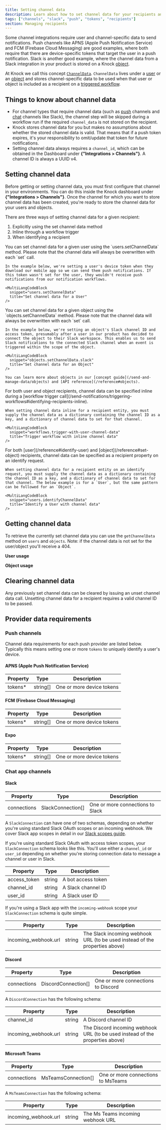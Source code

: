 ```yaml
---
title: Setting channel data
description: Learn about how to set channel data for your recipients and users to make it easy to connect recipients with push and chat channels.
tags: ["channels", "slack", "push", "tokens", "recipients"]
section: Managing recipients
---
```


Some channel integrations require user and channel-specific data to send notifications. Push channels like APNS (Apple Push Notification Service) and FCM (Firebase Cloud Messaging) are good examples, where both require that there are device-specific tokens that target the user in a push notification. Slack is another good example, where the channel data from a Slack integration in your product is stored on a Knock [object](/send-and-manage-data/objects).

At Knock we call this concept <a href="/reference#channel-data"><code>ChannelData</code></a>. `ChannelData` lives under a [user](/concepts/users) or an [object](/concepts/objects) and stores channel-specific data to be used when that user or object is included as a recipient on a [triggered workflow](/send-notifications/triggering-workflows).

## Things to know about channel data

- For channel types that require channel data (such as [push](/integrations/push/overview) channels and [chat](/integrations/chat/overview) channels like Slack), the channel step will be skipped during a workflow run if the required `channel_data` is not stored on the recipient.
- Knock stores channel data for you but makes no assumptions about whether the stored channel data is valid. That means that if a push token expires, it's your responsibility to omit/update that token for future notifications.
- Setting channel data always requires a `channel_id`, which can be obtained in the Dashboard under **{"Integrations > Channels"}**. A channel ID is always a UUID v4.

## Setting channel data

Before getting or setting channel data, you must first configure that channel in your environments. You can do this inside the Knock dashboard under **{"Integrations > Channels"}**. Once the channel for which you want to store channel data has been created, you're ready to store the channel data for your users and objects.

There are three ways of setting channel data for a given recipient:

1. Explicitly using the set channel data method
2. Inline through a workflow trigger
3. When identifying a recipient

<AccordionGroup>
  <Accordion title="Explicitly setting for Users">
    You can set channel data for a given user using the `users.setChannelData` method. Please note that the channel data will always be overwritten with each `set` call.

    In the example below, we're setting a user's device token when they download our mobile app so we can send them push notifications. If this token wasn't set for the user, they wouldn't receive push notifications from our notification workflows.

    <MultiLangCodeBlock
      snippet="users.setChannelData"
      title="Set channel data for a User"
    />
  </Accordion>
  <Accordion title="Explicitly setting for Objects">
    You can set channel data for a given object using the `objects.setChannelData` method. Please note that the channel data will always be overwritten with each `set` call.

    In the example below, we're setting an object's Slack channel ID and access token, presumably after a user in our product has decided to connect the object to their Slack workspace. This enables us to send Slack notifications to the connected Slack channel when an event is triggered within the scope of the object.

    <MultiLangCodeBlock
      snippet="objects.setChannelData.slack"
      title="Set channel data for an Object"
    />

    You can learn more about objects in our [concept guide](/send-and-manage-data/objects) and [API reference](/reference#objects).
  </Accordion>
  <Accordion title="Setting channel data inline">
    For both user and object recipients, channel data can be specified inline during a [workflow trigger call](/send-notifications/triggering-workflows#identifying-recipients-inline).

    When setting channel data inline for a recipient entity, you must supply the channel data as a dictionary containing the channel ID as a key, and a dictionary of channel data to set for that channel.

    <MultiLangCodeBlock
      snippet="workflows.trigger-with-user-channel-data"
      title="Trigger workflow with inline channel data"
    />
  </Accordion>
  <Accordion title="Setting channel data on an identify request">
    For both [user](/reference#identify-user) and [object](/reference#set-object) recipients, channel data can be specified as a recipient property on an identify request.

    When setting channel data for a recipient entity on an identify request, you must supply the channel data as a dictionary containing the channel ID as a key, and a dictionary of channel data to set for that channel. The below example is for a `User`, but the same pattern can be followed for an `Object`.

    <MultiLangCodeBlock
      snippet="users.identifyChannelData"
      title="Identify a User with channel data"
    />
  </Accordion>
</AccordionGroup>

## Getting channel data

To retrieve the currently set channel data you can use the `getChannelData` method on `users` and `objects`. Note: if
the channel data is not set for the user/object you'll receive a 404.

**User usage**

<MultiLangCodeBlock
  snippet="users.getChannelData"
  title="Get channel data for a user"
/>

**Object usage**

<MultiLangCodeBlock
  snippet="objects.getChannelData"
  title="Get channel data for an object"
/>

## Clearing channel data

Any previously set channel data can be cleared by issuing an unset channel data call. Unsetting channel data for a recipient requires a valid channel ID to be passed.

<MultiLangCodeBlock
  snippet="users.unsetChannelData"
  title="Unset channel data for a user"
/>

## Provider data requirements

### Push channels

Channel data requirements for each push provider are listed below. Typically this means setting one or more `tokens` to uniquely identify a user's device.

#### APNS (Apple Push Notification Service)

| Property | Type     | Description               |
| -------- | -------- | ------------------------- |
| tokens\* | string[] | One or more device tokens |

#### FCM (Firebase Cloud Messaging)

| Property | Type     | Description               |
| -------- | -------- | ------------------------- |
| tokens\* | string[] | One or more device tokens |

#### Expo

| Property | Type     | Description               |
| -------- | -------- | ------------------------- |
| tokens\* | string[] | One or more device tokens |

### Chat app channels

#### Slack

| Property    | Type              | Description                      |
| ----------- | ----------------- | -------------------------------- |
| connections | SlackConnection[] | One or more connections to Slack |

A `SlackConnection` can have one of two schemas, depending on whether you're using standard Slack OAuth scopes or an incoming webhook.
We cover Slack app scopes in detail in our [Slack scopes guide](/integrations/chat/slack/slack-apps-and-scopes).

If you're using standard Slack OAuth with access token scopes, your `SlackConnection` schema looks like this. You'll use
either a `channel_id` or `user_id` depending on whether you're storing connection data to message a channel or user in Slack.

| Property     | Type   | Description        |
| ------------ | ------ | ------------------ |
| access_token | string | A bot access token |
| channel_id   | string | A Slack channel ID |
| user_id      | string | A Slack user ID    |

If you're using a Slack app with the `incoming-webhook` scope your `SlackConnection` schema is quite simple.

| Property             | Type   | Description                                                                 |
| -------------------- | ------ | --------------------------------------------------------------------------- |
| incoming_webhook.url | string | The Slack incoming webhook URL (to be used instead of the properties above) |

#### Discord

| Property    | Type                | Description                        |
| ----------- | ------------------- | ---------------------------------- |
| connections | DiscordConnection[] | One or more connections to Discord |

A `DiscordConnection` has the following schema:

| Property             | Type   | Description                                                                   |
| -------------------- | ------ | ----------------------------------------------------------------------------- |
| channel_id           | string | A Discord channel ID                                                          |
| incoming_webhook.url | string | The Discord incoming webhook URL (to be used instead of the properties above) |

#### Microsoft Teams

| Property    | Type                | Description                        |
| ----------- | ------------------- | ---------------------------------- |
| connections | MsTeamsConnection[] | One or more connections to MsTeams |

A `MsTeamsConnection` has the following schema:

| Property             | Type   | Description                       |
| -------------------- | ------ | --------------------------------- |
| incoming_webhook.url | string | The Ms Teams incoming webhook URL |
